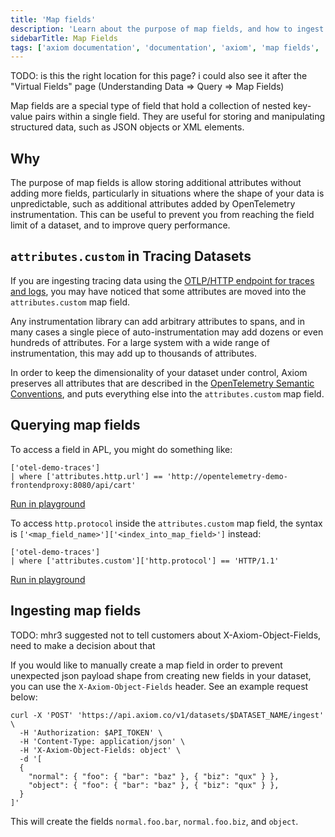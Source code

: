 ```yaml
---
title: 'Map fields'
description: 'Learn about the purpose of map fields, and how to ingest and query them.'
sidebarTitle: Map Fields
tags: ['axiom documentation', 'documentation', 'axiom', 'map fields', 'object fields', 'data types']
---
```


TODO: is this the right location for this page? i could also see it after the "Virtual Fields" page (Understanding Data => Query => Map Fields)

Map fields are a special type of field that hold a collection of nested key-value pairs within a single field. They are useful for storing and manipulating structured data, such as JSON objects or XML elements.

## Why

The purpose of map fields is allow storing additional attributes without adding more fields, particularly in situations where the shape of your data is unpredictable, such as additional attributes added by OpenTelemetry instrumentation. This can be useful to prevent you from reaching the field limit of a dataset, and to improve query performance.

## `attributes.custom` in Tracing Datasets

If you are ingesting tracing data using the [OTLP/HTTP endpoint for traces and logs](/send-data/opentelemetry), you may have noticed that some attributes are moved into the `attributes.custom` map field.

Any instrumentation library can add arbitrary attributes to spans, and in many cases a single piece of auto-instrumentation may add dozens or even hundreds of attributes. For a large system with a wide range of instrumentation, this may add up to thousands of attributes. 

In order to keep the dimensionality of your dataset under control, Axiom preserves all attributes that are described in the [OpenTelemetry Semantic Conventions](https://opentelemetry.io/docs/specs/semconv/general/trace/), and puts everything else into the `attributes.custom` map field.

## Querying map fields

To access a field in APL, you might do something like:

```kusto
['otel-demo-traces']
| where ['attributes.http.url'] == 'http://opentelemetry-demo-frontendproxy:8080/api/cart'
```
[Run in playground](https://play.axiom.co/axiom-play-qf1k/explorer?initForm=%7b%22apl%22%3a%22%5b%27otel-demo-traces%27%5d%5cn%7c%20where%20%5b%27attributes.http.url%27%5d%20%3d%3d%20%27http%3a%2f%2fopentelemetry-demo-frontendproxy%3a8080%2fapi%2fcart%27%22%2c%22queryOptions%22%3a%7b%22quickRange%22%3a%2230d%22%7d%7d)

To access `http.protocol` inside the `attributes.custom` map field, the syntax is `['<map_field_name>']['<index_into_map_field>']` instead:

```kusto
['otel-demo-traces']
| where ['attributes.custom']['http.protocol'] == 'HTTP/1.1'
```
[Run in playground](https://play.axiom.co/axiom-play-qf1k/explorer?initForm=%7b%22apl%22%3a%22%5b%27otel-demo-traces%27%5d%5cn%7c%20where%20%5b%27attributes.custom%27%5d%5b%27http.protocol%27%5d%20%3d%3d%20%27HTTP%2f1.1%27%22%2c%22queryOptions%22%3a%7b%22quickRange%22%3a%2230d%22%7d%7d)

## Ingesting map fields

TODO: mhr3 suggested not to tell customers about X-Axiom-Object-Fields, need to make a decision about that

If you would like to manually create a map field in order to prevent unexpected json payload shape from creating new fields in your dataset, you can use the `X-Axiom-Object-Fields` header. See an example request below:

```
curl -X 'POST' 'https://api.axiom.co/v1/datasets/$DATASET_NAME/ingest' \
  -H 'Authorization: $API_TOKEN' \
  -H 'Content-Type: application/json' \
  -H 'X-Axiom-Object-Fields: object' \
  -d '[
  {
    "normal": { "foo": { "bar": "baz" }, { "biz": "qux" } },
    "object": { "foo": { "bar": "baz" }, { "biz": "qux" } },
  }
]'
```

This will create the fields `normal.foo.bar`, `normal.foo.biz`, and `object`.
